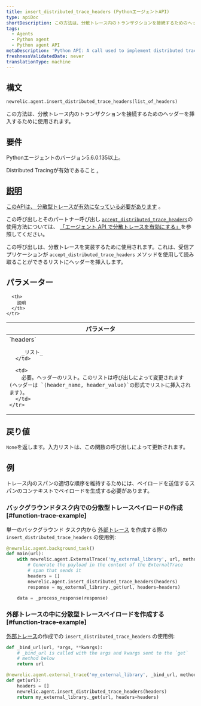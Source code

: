 ```yaml
---
title: insert_distributed_trace_headers (PythonエージェントAPI)
type: apiDoc
shortDescription: この方法は、分散トレース内のトランザクションを接続するためのヘッダーを挿入するために使用されます。
tags:
  - Agents
  - Python agent
  - Python agent API
metaDescription: 'Python API: A call used to implement distributed tracing.'
freshnessValidatedDate: never
translationType: machine
---
```


## 構文

```py
newrelic.agent.insert_distributed_trace_headers(list_of_headers)
```

この方法は、分散トレース内のトランザクションを接続するためのヘッダーを挿入するために使用されます。

## 要件

Pythonエージェントのバージョン5.6.0.135以上。

Distributed Tracingが有効であること [.](/docs/enable-distributed-tracing#python)

## [説明](/docs/enable-distributed-tracing#python)

[このAPIは、 ](/docs/enable-distributed-tracing#python)[分散型トレースが有効になっている必要があります](/docs/enable-distributed-tracing) 。

この呼び出しとそのパートナー呼び出し [`accept_distributed_trace_headers`](/docs/agents/python-agent/python-agent-api/acceptdistributedtraceheaders-python-agent-api)の使用方法については、 [「エージェント API で分散トレースを有効にする」](/docs/enable-distributed-tracing#agent-apis)を参照してください。

この呼び出しは、分散トレースを実装するために使用されます。これは、受信アプリケーションが `accept_distributed_trace_headers` メソッドを使用して読み取ることができるリストにヘッダーを挿入します。

## パラメーター

<table>
  <thead>
    <tr>
      <th width="25%">
        パラメータ
      </th>

      <th>
        説明
      </th>
    </tr>
  </thead>

  <tbody>
    <tr>
      <td>
        `headers`

        _リスト_
      </td>

      <td>
        必要。ヘッダーのリスト。このリストは呼び出しによって変更されます (ヘッダーは `(header_name, header_value)`の形式でリストに挿入されます)。
      </td>
    </tr>
  </tbody>
</table>

## 戻り値

`None`を返します。入力リストは、この関数の呼び出しによって更新されます。

## 例

<Callout variant="important">
  トレース内のスパンの適切な順序を維持するためには、ペイロードを送信するスパンのコンテキストでペイロードを生成する必要があります。
</Callout>

### バックグラウンドタスク内での分散型トレースペイロードの作成 [#function-trace-example]

単一のバックグラウンド タスク内から [外部トレース](/docs/agents/python-agent/python-agent-api/external-trace) を作成する際の `insert_distributed_trace_headers` の使用例:

```py
@newrelic.agent.background_task()
def main(url):
    with newrelic.agent.ExternalTrace('my_external_library', url, method='GET'):
        # Generate the payload in the context of the ExternalTrace
        # span that sends it
        headers = []
        newrelic.agent.insert_distributed_trace_headers(headers)
        response = my_external_library._get(url, headers=headers)

    data = _process_response(response)
```

### 外部トレースの中に分散型トレースペイロードを作成する [#function-trace-example]

[外部トレース](/docs/agents/python-agent/python-agent-api/external-trace)の作成での `insert_distributed_trace_headers` の使用例:

```py
def _bind_url(url, *args, **kwargs):
    # _bind_url is called with the args and kwargs sent to the `get`
    # method below
    return url

@newrelic.agent.external_trace('my_external_library', _bind_url, method='GET')
def get(url):
    headers = []
    newrelic.agent.insert_distributed_trace_headers(headers)
    return my_external_library._get(url, headers=headers)
```